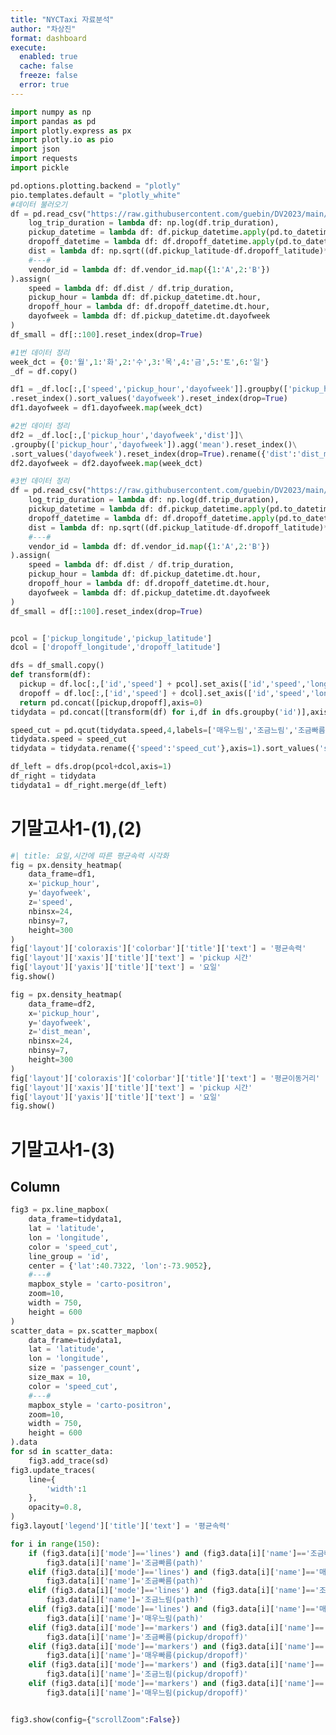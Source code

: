 ```yaml
---
title: "NYCTaxi 자료분석"
author: "차상진"
format: dashboard
execute: 
  enabled: true
  cache: false
  freeze: false
  error: true
---
```


```python
import numpy as np
import pandas as pd
import plotly.express as px
import plotly.io as pio
import json
import requests
import pickle

pd.options.plotting.backend = "plotly"
pio.templates.default = "plotly_white"
#데이터 불러오기
df = pd.read_csv("https://raw.githubusercontent.com/guebin/DV2023/main/posts/NYCTaxi.csv").assign(
    log_trip_duration = lambda df: np.log(df.trip_duration),
    pickup_datetime = lambda df: df.pickup_datetime.apply(pd.to_datetime),
    dropoff_datetime = lambda df: df.dropoff_datetime.apply(pd.to_datetime),
    dist = lambda df: np.sqrt((df.pickup_latitude-df.dropoff_latitude)**2 + (df.pickup_longitude-df.dropoff_longitude)**2),
    #---#
    vendor_id = lambda df: df.vendor_id.map({1:'A',2:'B'})
).assign(
    speed = lambda df: df.dist / df.trip_duration,
    pickup_hour = lambda df: df.pickup_datetime.dt.hour,
    dropoff_hour = lambda df: df.dropoff_datetime.dt.hour,
    dayofweek = lambda df: df.pickup_datetime.dt.dayofweek
)
df_small = df[::100].reset_index(drop=True)

#1번 데이터 정리
week_dct = {0:'월',1:'화',2:'수',3:'목',4:'금',5:'토',6:'일'}
_df = df.copy()

df1 = _df.loc[:,['speed','pickup_hour','dayofweek']].groupby(['pickup_hour','dayofweek']).agg('mean')\
.reset_index().sort_values('dayofweek').reset_index(drop=True)
df1.dayofweek = df1.dayofweek.map(week_dct)

#2번 데이터 정리
df2 = _df.loc[:,['pickup_hour','dayofweek','dist']]\
.groupby(['pickup_hour','dayofweek']).agg('mean').reset_index()\
.sort_values('dayofweek').reset_index(drop=True).rename({'dist':'dist_mean'},axis=1)
df2.dayofweek = df2.dayofweek.map(week_dct)

#3번 데이터 정리
df = pd.read_csv("https://raw.githubusercontent.com/guebin/DV2023/main/posts/NYCTaxi.csv").assign(
    log_trip_duration = lambda df: np.log(df.trip_duration),
    pickup_datetime = lambda df: df.pickup_datetime.apply(pd.to_datetime),
    dropoff_datetime = lambda df: df.dropoff_datetime.apply(pd.to_datetime),
    dist = lambda df: np.sqrt((df.pickup_latitude-df.dropoff_latitude)**2 + (df.pickup_longitude-df.dropoff_longitude)**2),
    #---#
    vendor_id = lambda df: df.vendor_id.map({1:'A',2:'B'})
).assign(
    speed = lambda df: df.dist / df.trip_duration,
    pickup_hour = lambda df: df.pickup_datetime.dt.hour,
    dropoff_hour = lambda df: df.dropoff_datetime.dt.hour,
    dayofweek = lambda df: df.pickup_datetime.dt.dayofweek
)
df_small = df[::100].reset_index(drop=True)


pcol = ['pickup_longitude','pickup_latitude']
dcol = ['dropoff_longitude','dropoff_latitude']

dfs = df_small.copy()
def transform(df):
  pickup = df.loc[:,['id','speed'] + pcol].set_axis(['id','speed','longitude','latitude'],axis=1).assign(type='pickup')
  dropoff = df.loc[:,['id','speed'] + dcol].set_axis(['id','speed','longitude','latitude'],axis=1).assign(type='dropoff')
  return pd.concat([pickup,dropoff],axis=0)
tidydata = pd.concat([transform(df) for i,df in dfs.groupby('id')],axis=0).reset_index(drop=True)

speed_cut = pd.qcut(tidydata.speed,4,labels=['매우느림','조금느림','조금빠름','매우빠름'])
tidydata.speed = speed_cut
tidydata = tidydata.rename({'speed':'speed_cut'},axis=1).sort_values('speed_cut').reset_index(drop=True)

df_left = dfs.drop(pcol+dcol,axis=1)
df_right = tidydata
tidydata1 = df_right.merge(df_left)
```

# 기말고사1-(1),(2)

```python
#| title: 요일,시간에 따른 평균속력 시각화
fig = px.density_heatmap(
    data_frame=df1,
    x='pickup_hour',
    y='dayofweek',
    z='speed',
    nbinsx=24,
    nbinsy=7,
    height=300
)
fig['layout']['coloraxis']['colorbar']['title']['text'] = '평균속력'
fig['layout']['xaxis']['title']['text'] = 'pickup 시간'
fig['layout']['yaxis']['title']['text'] = '요일'
fig.show()
```

```python
fig = px.density_heatmap(
    data_frame=df2,
    x='pickup_hour',
    y='dayofweek',
    z='dist_mean',
    nbinsx=24,
    nbinsy=7,
    height=300
)
fig['layout']['coloraxis']['colorbar']['title']['text'] = '평균이동거리'
fig['layout']['xaxis']['title']['text'] = 'pickup 시간'
fig['layout']['yaxis']['title']['text'] = '요일'
fig.show()
```

# 기말고사1-(3)

## Column {width=50%}

```python
fig3 = px.line_mapbox(
    data_frame=tidydata1,
    lat = 'latitude',
    lon = 'longitude',
    color = 'speed_cut',
    line_group = 'id',
    center = {'lat':40.7322, 'lon':-73.9052},
    #---#
    mapbox_style = 'carto-positron',
    zoom=10,
    width = 750,
    height = 600
)
scatter_data = px.scatter_mapbox(
    data_frame=tidydata1,
    lat = 'latitude',
    lon = 'longitude',
    size = 'passenger_count',
    size_max = 10,
    color = 'speed_cut',
    #---#
    mapbox_style = 'carto-positron',
    zoom=10,
    width = 750,
    height = 600
).data
for sd in scatter_data:
    fig3.add_trace(sd)
fig3.update_traces(
    line={
        'width':1
    },
    opacity=0.8,
)
fig3.layout['legend']['title']['text'] = '평균속력'

for i in range(150):
    if (fig3.data[i]['mode']=='lines') and (fig3.data[i]['name']=='조금빠름'):
        fig3.data[i]['name']='조금빠름(path)'
    elif (fig3.data[i]['mode']=='lines') and (fig3.data[i]['name']=='매우빠름'):
        fig3.data[i]['name']='조금빠름(path)'
    elif (fig3.data[i]['mode']=='lines') and (fig3.data[i]['name']=='조금느림'):
        fig3.data[i]['name']='조금느림(path)'
    elif (fig3.data[i]['mode']=='lines') and (fig3.data[i]['name']=='매우느림'):
        fig3.data[i]['name']='매우느림(path)'
    elif (fig3.data[i]['mode']=='markers') and (fig3.data[i]['name']=='조금빠름'):
        fig3.data[i]['name']='조금빠름(pickup/dropoff)'
    elif (fig3.data[i]['mode']=='markers') and (fig3.data[i]['name']=='매우빠름'):
        fig3.data[i]['name']='매우빠름(pickup/dropoff)'
    elif (fig3.data[i]['mode']=='markers') and (fig3.data[i]['name']=='조금느림'):
        fig3.data[i]['name']='조금느림(pickup/dropoff)'
    elif (fig3.data[i]['mode']=='markers') and (fig3.data[i]['name']=='매우느림'):
        fig3.data[i]['name']='매우느림(pickup/dropoff)'


fig3.show(config={"scrollZoom":False})
```